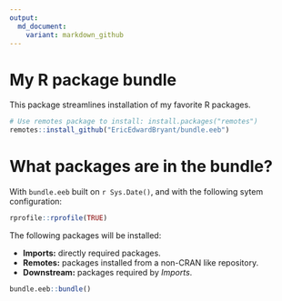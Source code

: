 ```yaml
---
output:
  md_document:
    variant: markdown_github
---
```


# My R package bundle

This package streamlines installation of my favorite R packages.

```r
# Use remotes package to install: install.packages("remotes")
remotes::install_github("EricEdwardBryant/bundle.eeb")
```

# What packages are in the bundle?

With `bundle.eeb` built on `r Sys.Date()`, and with the following sytem
configuration:

```r
rprofile::rprofile(TRUE)
```

The following packages will be installed:

- **Imports:** directly required packages.
- **Remotes:** packages installed from a non-CRAN like repository.
- **Downstream:** packages required by *Imports*.

```r
bundle.eeb::bundle()
```
